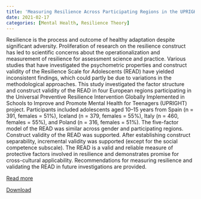 ```yaml
---
title: 'Measuring Resilience Across Participating Regions in the UPRIGHT EU Horizon 2020 Project: Factor Structure and Psychometric Properties of the Resilience Scale for Adolescents'
date: 2021-02-17
categories: [Mental Health, Resilience Theory]
---
```

Resilience is the process and outcome of healthy adaptation despite significant adversity. Proliferation of research on the resilience construct has led to scientific concerns about the operationalization and measurement of resilience for assessment science and practice. Various studies that have investigated the psychometric properties and construct validity of the Resilience Scale for Adolescents (READ) have yielded inconsistent findings, which could partly be due to variations in the methodological approaches. This study investigated the factor structure and construct validity of the READ in four European regions participating in the Universal Preventive Resilience Intervention Globally Implemented in Schools to Improve and Promote Mental Health for Teenagers (UPRIGHT) project. Participants included adolescents aged 10–15 years from Spain (n = 391, females = 51%), Iceland (n = 379, females = 55%), Italy (n = 460, females = 55%), and Poland (n = 316, females = 51%). The five-factor model of the READ was similar across gender and participating regions. Construct validity of the READ was supported. After establishing construct separability, incremental validity was supported (except for the social competence subscale). The READ is a valid and reliable measure of protective factors involved in resilience and demonstrates promise for cross-cultural applicability. Recommendations for measuring resilience and validating the READ in future investigations are provided.

[Read more](https://doi.org/10.3389/fpsyg.2021.629357)

[Download](READ-URIGHT.pdf)
